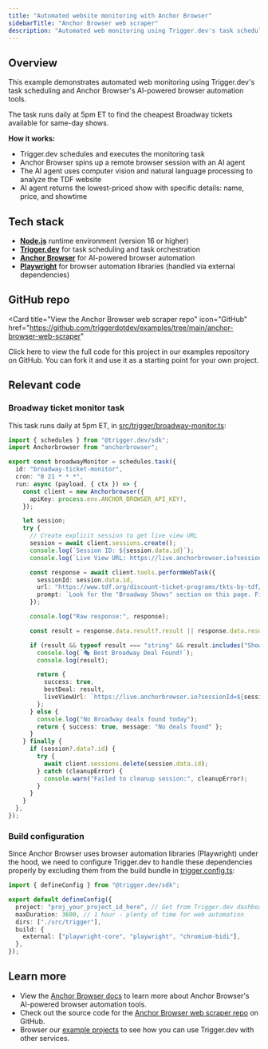 ```yaml
---
title: "Automated website monitoring with Anchor Browser"
sidebarTitle: "Anchor Browser web scraper"
description: "Automated web monitoring using Trigger.dev's task scheduling and Anchor Browser's AI-powered browser automation."
---
```



<WebScrapingWarning />

## Overview

This example demonstrates automated web monitoring using Trigger.dev's task scheduling and Anchor Browser's AI-powered browser automation tools.

The task runs daily at 5pm ET to find the cheapest Broadway tickets available for same-day shows.

**How it works:**

- Trigger.dev schedules and executes the monitoring task
- Anchor Browser spins up a remote browser session with an AI agent
- The AI agent uses computer vision and natural language processing to analyze the TDF website
- AI agent returns the lowest-priced show with specific details: name, price, and showtime

## Tech stack

- **[Node.js](https://nodejs.org)** runtime environment (version 16 or higher)
- **[Trigger.dev](https://trigger.dev)** for task scheduling and task orchestration
- **[Anchor Browser](https://anchorbrowser.io/)** for AI-powered browser automation
- **[Playwright](https://playwright.dev/)** for browser automation libraries (handled via external dependencies)

## GitHub repo

<Card
  title="View the Anchor Browser web scraper repo"
  icon="GitHub"
  href="https://github.com/triggerdotdev/examples/tree/main/anchor-browser-web-scraper"
>
  Click here to view the full code for this project in our examples repository on GitHub. You can
  fork it and use it as a starting point for your own project.
</Card>

## Relevant code

### Broadway ticket monitor task

This task runs daily at 5pm ET, in [src/trigger/broadway-monitor.ts](https://github.com/triggerdotdev/examples/tree/main/anchor-browser-web-scraper/src/trigger/broadway-monitor.ts):

```ts
import { schedules } from "@trigger.dev/sdk";
import Anchorbrowser from "anchorbrowser";

export const broadwayMonitor = schedules.task({
  id: "broadway-ticket-monitor",
  cron: "0 21 * * *",
  run: async (payload, { ctx }) => {
    const client = new Anchorbrowser({
      apiKey: process.env.ANCHOR_BROWSER_API_KEY!,
    });

    let session;
    try {
      // Create explicit session to get live view URL
      session = await client.sessions.create();
      console.log(`Session ID: ${session.data.id}`);
      console.log(`Live View URL: https://live.anchorbrowser.io?sessionId=${session.data.id}`);

      const response = await client.tools.performWebTask({
        sessionId: session.data.id,
        url: "https://www.tdf.org/discount-ticket-programs/tkts-by-tdf/tkts-live/",
        prompt: `Look for the "Broadway Shows" section on this page. Find the show with the absolute lowest starting price available right now and return the show name, current lowest price, and show time. Be very specific about the current price you see. Format as: Show: [name], Price: [exact current price], Time: [time]`,
      });

      console.log("Raw response:", response);

      const result = response.data.result?.result || response.data.result || response.data;

      if (result && typeof result === "string" && result.includes("Show:")) {
        console.log(`🎭 Best Broadway Deal Found!`);
        console.log(result);

        return {
          success: true,
          bestDeal: result,
          liveViewUrl: `https://live.anchorbrowser.io?sessionId=${session.data.id}`,
        };
      } else {
        console.log("No Broadway deals found today");
        return { success: true, message: "No deals found" };
      }
    } finally {
      if (session?.data?.id) {
        try {
          await client.sessions.delete(session.data.id);
        } catch (cleanupError) {
          console.warn("Failed to cleanup session:", cleanupError);
        }
      }
    }
  },
});
```

### Build configuration

Since Anchor Browser uses browser automation libraries (Playwright) under the hood, we need to configure Trigger.dev to handle these dependencies properly by excluding them from the build bundle in [trigger.config.ts](https://github.com/triggerdotdev/examples/tree/main/anchor-browser-web-scraper/trigger.config.ts):

```ts
import { defineConfig } from "@trigger.dev/sdk";

export default defineConfig({
  project: "proj_your_project_id_here", // Get from Trigger.dev dashboard
  maxDuration: 3600, // 1 hour - plenty of time for web automation
  dirs: ["./src/trigger"],
  build: {
    external: ["playwright-core", "playwright", "chromium-bidi"],
  },
});
```

## Learn more

- View the [Anchor Browser docs](https://anchorbrowser.io/docs) to learn more about Anchor Browser's AI-powered browser automation tools.
- Check out the source code for the [Anchor Browser web scraper repo](https://github.com/triggerdotdev/examples/tree/main/anchor-browser-web-scraper) on GitHub.
- Browser our [example projects](/guides/introduction) to see how you can use Trigger.dev with other services.
